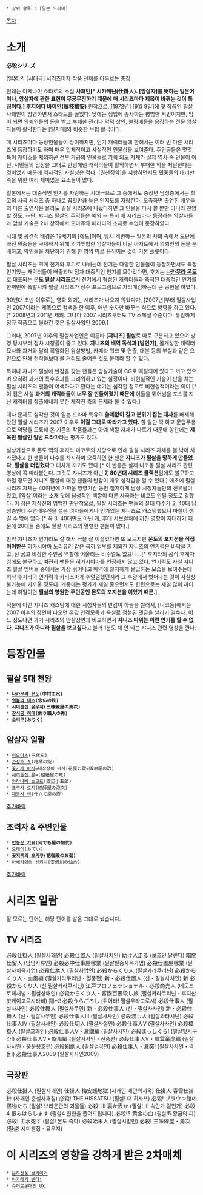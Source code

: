  * 상위 항목 : [일본 드라마]

[[목차]]

= 소개 =

'''必殺シリ-ズ'''

[일본]의 [시대극] 시리즈이자 작품 전체를 아우르는 총칭.

원래는 이케나미 쇼타로의 소설 '''사괘인[* 시카케닌(仕掛人). [암살자]를 뜻하는 일본어이나, 암살자에 관한 표현이 무궁무진하기 때문에 매 시리즈마다 제목이 바뀌는 것이 특징이다.] 후지에다 바이안(藤枝梅安)''' 원작으로, [1972년] [9월 9일]에 첫 작품인 필살사괘인이 방영하면서 스타트를 끊었다. 낮에는 생업에 종사하는 평범한 서민이지만, 밤이 되면 의뢰인들의 돈을 받고 부패한 관리나 악덕 상인, 불량배들을 응징하는 전문 암살자들이 활약한다는 [일지매]와 비슷한 무협 활극이다.

매 시리즈마다 등장인물들이 상이하지만, 인기 캐릭터들에 한해서는 여러 번 다른 시리즈에 등장하기도 하며 매우 입체적이고 사실적인 인물상을 보여준다. 주인공들은 몇몇 특이 케이스를 제외하곤 전부 가공의 인물들로 기획 의도 자체가 실제 역사 속 인물이 아닌, 서민들의 입장을 그대로 반영해낸 캐릭터들이 활약하면서 부패한 악을 처단한다는 것이었기 때문에 역사적인 사실성은 적다. [권선징악]을 지향하면서도 민중들의 대리만족을 위한 여러 재미있는 요소들이 많다.

일본에서는 대중적인 인기를 자랑하는 시대극으로 그 중에서도 중장년 남성층에서는 최고의 사극 시리즈 중 하나로 꼽힐만큼 높은 인지도를 자랑한다. 오죽하면 출연한 배우들의 다른 출연작은 몰라도 필살 시리즈에 나왔다하면 그 인물을 다시 볼 뿐만 아니라 찬양할 정도. --단, 쟈니즈 필살의 주역들은 예외.-- 특히 매 시리즈마다 등장하는 암살자들과 암살 기술은 2차 창작에서 오마쥬와 패러디의 소재로 수없이 등장하였다.

시대 및 공간적 배경은 19세기의 [에도]이며, 당시 격변하는 일본의 사회 속에서 도탄에 빠진 민중들을 구제하기 위해 의기투합한 암살자들이 비밀 아지트에서 의뢰인의 돈을 분배하고, 악인들을 처단하기 위해 한 명씩 따로 움직이는 것이 기본 플룻이다. 

필살 시리즈는 크게 전기와 후기로 나뉘는데 전기는 다양한 인물들이 등장하면서도 특정 인기있는 캐릭터들이 배출되며 점차 대중적인 인기를 모아갔다면, 후기는 '''[[나카무라 몬도]]'''로 대표되는 '''몬도 필살 시리즈'''로서 전기에서 형성된 캐릭터들과 축적된 대중적인 인기를 한꺼번에 폭발시켜 필살 시리즈가 장수 프로그램으로 자리매김하는데 큰 공헌을 하였다.

90년대 초반 이후로는 영화 외에는 시리즈가 나오지 않았다가, [2007년]부터 필살사업인 2007이라는 제목으로 컴백을 한 이후, 매년 숫자만 바꾸는 식으로 방영을 하고 있다.[* 2008년과 2011년 제외. 그나마 2007 시리즈부터도 TV 스페셜 수준이다. 유일하게 정규 작품으로 올라간 것은 필살사업인 2009.] 

그러나, 2007년 이후의 필살사업인은 이른바 '''[쟈니즈] 필살'''로 따로 구분되고 있으며 방영 당시부터 점차 시청률이 줄고 있다. '''쟈니즈의 배역 독식과 [발연기]''', 몰개성한 캐릭터 묘사와 과거와 달리 획일화된 암살방법, 카메라 워크 및 연출, 대본 등의 부실과 같은 요인으로 인해 전작들보다 볼 거리도 줄어든 것도 문제라 할 수 있다. 

특히나 쟈니즈 필살에 반감을 갖는 팬들은 암살기술이 CG로 떡칠되어 있다고 까고 있으며 오히려 과거의 특수효과를 그리워하고 있는 실정이다. 비현실적인 기술이 판을 치는 필살 시리즈의 팬들이 어색하다고 깐다는 얘기는 심각할 정도로 비현실적이라는 의미.[* 이 점은 사실 '''과거의 캐릭터들이 너무 잘 만들어졌기 때문에''' 이들을 뛰어넘을 포스를 지닌 캐릭터를 창출해내지 못한 제작진 측의 문제라 볼 수 있다.]

대사 문제도 심각한 것이 일본 드라마 특유의 '''쓸데없이 길고 분위기 잡는 대사'''를 배제해왔던 필살 시리즈가 2007 이후로 '''이걸 그대로 따라가고 있다.''' 할 말만 딱 하고 문답무용으로 악당을 도륙해 온 기존의 작품들과는 아예 색깔 자체가 다르기 때문에 항간에는 '''제목만 필살인 일반 드라마'''라는 평가도 있다.

설상가상으로 몬도 역의 후지타 마코토의 사망으로 인해 필살 시리즈 자체를 볼 낙이 사라졌다고 한 팬들이 다수를 차지하며 오죽하면 한 팬은 '''쟈니즈가 필살을 망하게 만들었다''', '''필살을 더럽혔다'''고 대차게 까기도 했다.[* 이 반응은 실제 니코동 필살 시리즈 관련 영상에 꼭 따라붙는다. 그것도 쟈니즈가 아닌 '''7, 80년대 시리즈 콜렉션'''임에도 불구하고 까일 정도면 쟈니즈 필살에 대한 팬들의 반감이 매우 심각함을 알 수 있다.] 애초에 필살 시리즈 자체는 40여년에 가까운 방영기간 동안 철저하게 남성 시청자들만의 전유물이었고, [암살]이라는 소재 탓에 남성적인 색깔이 다른 사극과는 비교도 안될 정도로 강했다. 이 점은 제작진의 명백한 판단착오로, 필살 시리즈는 팬들의 절대 다수가 3, 40대 남성층인데 주연배우진을 젊은 여자들에게나 인기있는 쟈니즈로 캐스팅했으니 마찰이 생길 수 밖에 없다.[* 꼭 3, 40대만도 아닌 게, 후대 서브컬처에 끼친 영향이 지대하기 때문에 20대들 중에도 필살 시리즈의 열렬한 팬들이 많다.] 

만약 쟈니즈가 연기라도 잘 해서 극을 잘 이끌었다면 또 모르지만 '''몬도의 포지션을 직접 이어받은''' 히가시야마 노리유키 같은 극히 일부를 제외한 쟈니즈의 연기력은 바닥을 기고, 선 굵고 비장한 주인공 역할에 어울리는 비주얼도 없으니...[* 후지타의 공식 후계자임에도 불구하고 여전히 팬들은 히가시야마를 인정하지 않고 있다. 연기력도 사실 쟈니즈 필살 멤버들 중에서는 가장 뛰어나고 배역에 철저하게 몰입하는 모습을 보여주는데 워낙 후지타의 연기력과 카리스마가 후덜덜했던지라 그 후광에서 벗어나는 것이 사실상 불가능에 가까울 정도다. 개중에는 평가가 제일 좋으면서도 한편으로는 제일 많이 까이는데 하필이면 '''필살의 영원한 주인공인 몬도의 포지션을 이었기 때문.'''] 

덕분에 이런 쟈니즈 캐스팅에 대한 시청자들의 반감이 하늘을 찔러서, [니코동]에서는 2007 이후의 장면이 나오면 온갖 인격모독과 욕설로 점철된 댓글을 날리기 일쑤다. 어느 정도냐면 과거 시리즈의 암살장면과 비교하면서 '''쟈니즈 따위는 이런 연기를 할 수 없다''', '''쟈니즈가 아니라 필살을 보고싶다'''고 불과 1분도 채 안 되는 쟈니즈 관련 영상을 깐다.

= 등장인물 =
== 필살 5대 천왕 ==
 * '''[[나카무라 몬도]](中村主水)'''
 * '''[[염불의 테츠]](念仏の鉄)'''
 * '''[[샤미센집 유우지]](三味線屋の勇次)'''
 * '''[[장식공 히데]](飾り職人の秀)'''
 * '''[[오리쿠]](おりく)'''

== 암살자 일람 ==
 * [[미요마츠]](巳代松)
 * [[관장수 죠]](棺桶の錠)
 * [[꽃가게 마사]]=대장장이 마사(花屋の政=鍛冶屋の政)
 * [[새끼줄집 류]]=(組紐屋の竜)
 * [[와타나베 쇼고로]](渡辺小五郎)
 * [[표구사 료지]](経師屋の涼次)
 * [[재봉사 렌]](仕立て屋の匳)

[[추가바람]]

== 조력자 & 주변인물 ==
 * '''[[만능꾼 카요]](何でも屋の加代)'''
 * [[오테이]](おてい)
 * '''[[꽃저택의 오키쿠]](花御殿のお菊)'''
 * 아베카와의 센키치(安倍川の仙吉)
 
[[추가바람]]

= 시리즈 일람 =
잘 모르는 단어는 해당 단어를 발음 그대로 썼습니다.

== TV 시리즈 ==
必殺仕掛人 (필살사괘인)
必殺仕置人 (필살사치인)
助け人走る (보조인 달린다)
暗闇仕留人 (암암사류인)
必殺必中仕事屋稼業 (필살필중사옥가업)
必殺仕置屋稼業 (필살사치옥가업)
必殺仕業人 (필살사업인)
必殺からくり人 (필살카라쿠리닌)
必殺からくり人・血風編 (필살카라쿠리닌・혈풍편)
新・必殺仕置人 (신・필살사치인)
新 必殺からくり人 (신 필살카라쿠리닌)
江戸プロフェッショナル・必殺商売人 (에도프로페셔널・필살상매인)
必殺からくり人・富嶽百景殺し旅 (필살카라쿠리닌・후지산햣케이고로시타비)
翔べ! 必殺うらごろし (튀어라! 필살우라고로시)
必殺仕事人 (필살사사인)
必殺仕舞人 (필살사무인)
新・必殺仕事人 (신・필살사사인)
新・必殺仕舞人 (신・필살사무인)
必殺仕事人III (필살사사인)
必殺渡し人 (필살와타시닌)
必殺仕事人IV (필살사사인)
必殺仕切人 (필살사절인)
必殺仕事人V (필살사사인)
必殺橋掛人 (필살교괘인)
必殺仕事人V・激闘編 (필살사사인)
必殺まっしぐら! (필살맛시구라!)
必殺仕事人V・旋風編 (필살사사인・선풍편)
必殺仕事人V・風雲竜虎編 (필살사사인・풍운용호편)
必殺剣劇人 (필살검극인)
必殺仕事人・激突! (필살사사인・격돌!)
必殺仕事人2009 (필살사사인2009)

== 극장판 ==
必殺仕掛人 (필살사괘인)
仕掛人 梅安蟻地獄 (사괘인 매안의지옥)
仕掛人 春雪仕掛針 (사괘인 춘설사괘침)
必殺! THE HISSATSU (필살! 더 히사쯔)
必殺! ブラウン館の怪物たち (필살! 브라운관의 괴물들)
必殺! III 裏か表か (필살! III 속인가 겉인가)
必殺4 恨みはらします (필살4 원한을 풀어드립니다)
必殺!5 黄金の血 (필살!5 황금의 피)
必殺! 主水死す (필살! 몬도 죽다)
必殺始末人 (필살시말인)
必殺! 三味線屋・勇次 (필살! 샤미센집・유우지)

= 이 시리즈의 영향을 강하게 받은 2차매체 =
 * [[은하선풍 브라이거]]
 * [[아카메가 벤다!]]
 * [[슈퍼로봇대전 UX]]
